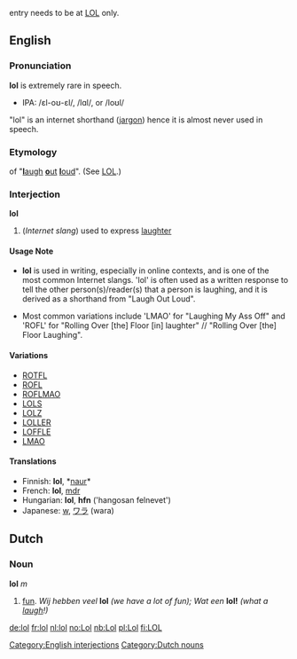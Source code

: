 {{rfc}} entry needs to be at [[LOL]] only.

==English==

===Pronunciation===
'''lol''' is extremely rare in speech.  
* IPA: /&#603;l-o&#650;-&#603;l/, /l&#593;l/, or /lo&#650;l/

"lol" is an internet shorthand ([[jargon]]) hence it is almost never used in speech.

===Etymology===
{{initialism}} of "[[laugh|'''l'''augh]] [[out|'''o'''ut]] [[loud|'''l'''oud]]".  (See [[LOL]].)

===Interjection===
[[Category:English interjections]]
'''lol''' 

#(''Internet slang'') used to express [[laughter]]

====Usage Note====
*'''lol''' is used in writing, especially in online contexts, and is one of the most common Internet slangs.  'lol' is often used as a written response to tell the other person(s)/reader(s) that a person is laughing, and it is derived as a shorthand from "Laugh Out Loud".

*Most common variations include 'LMAO' for "Laughing My Ass Off" and 'ROFL' for "Rolling Over [the] Floor [in] laughter" // "Rolling Over [the] Floor Laughing".

====Variations====
*[[ROTFL]]
*[[ROFL]]
*[[ROFLMAO]]
*[[LOLS]]
*[[LOLZ]]
*[[LOLLER]]
*[[LOFFLE]]
*[[LMAO]]

====Translations====
*Finnish: '''lol''', *[[naur]]*
*French: '''lol''', [[mdr]]
*Hungarian: '''lol''', '''hfn''' ('hangosan felnevet')
*Japanese: [[w]], [[ワラ]] (wara)

==Dutch==
===Noun===
[[Category:Dutch nouns]]
'''lol''' ''m''

#[[fun]]. ''Wij hebben veel'' '''lol''' ''(we have a lot of fun); Wat een'' '''lol!''' ''(what a [[laugh]]!)''

[[de:lol]]
[[fr:lol]]
[[nl:lol]]
[[no:Lol]]
[[nb:Lol]]
[[pl:Lol]]
[[fi:LOL]]